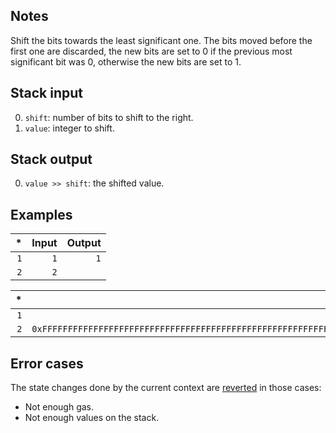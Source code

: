 ## Notes

Shift the bits towards the least significant one. The bits moved before the first one are discarded, the new bits are set to 0 if the previous most significant bit was 0, otherwise the new bits are set to 1.

## Stack input

0. `shift`: number of bits to shift to the right.
1. `value`: integer to shift.

## Stack output

0. `value >> shift`: the shifted value.

## Examples

| * | Input | Output |
|--:|------:|-------:|
| `1` | `1` | `1` |
| `2` | `2` | |

| * | Input | Output |
|--:|------:|-------:|
| `1` | `4` | `0xFFFFFFFFFFFFFFFFFFFFFFFFFFFFFFFFFFFFFFFFFFFFFFFFFFFFFFFFFFFFFFFF` |
| `2` | `0xFFFFFFFFFFFFFFFFFFFFFFFFFFFFFFFFFFFFFFFFFFFFFFFFFFFFFFFFFFFFFFF0` | |

## Error cases

The state changes done by the current context are [reverted](#FD) in those cases:
- Not enough gas.
- Not enough values on the stack.
